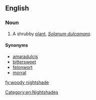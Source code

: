 ==English==

===Noun===
{{en-noun|head=[[woody]] [[nightshade]]}}

# {{label|en|herbalism}} A shrubby [[plant]], ''[[Solanum dulcamara]]''.

====Synonyms====
* [[amaradulcis]]
* [[bittersweet]]
* [[felonwort]]
* [[morral]]

[[Category:en:Nightshades]]

[[fy:woody nightshade]]
